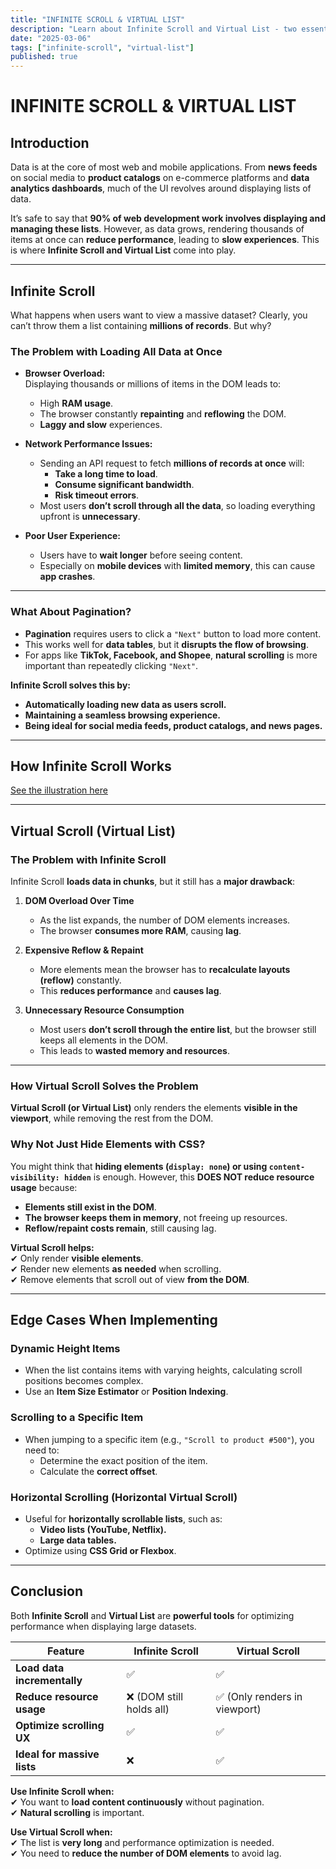 ```yaml
---
title: "INFINITE SCROLL & VIRTUAL LIST"
description: "Learn about Infinite Scroll and Virtual List - two essential techniques for optimizing performance when displaying large datasets in web and mobile applications."
date: "2025-03-06"
tags: ["infinite-scroll", "virtual-list"]
published: true
---
```


# INFINITE SCROLL & VIRTUAL LIST

## Introduction

Data is at the core of most web and mobile applications. From **news feeds** on social media to **product catalogs** on e-commerce platforms and **data analytics dashboards**, much of the UI revolves around displaying lists of data.

It’s safe to say that **90% of web development work involves displaying and managing these lists**. However, as data grows, rendering thousands of items at once can **reduce performance**, leading to **slow experiences**. This is where **Infinite Scroll and Virtual List** come into play.

---

## Infinite Scroll

What happens when users want to view a massive dataset? Clearly, you can’t throw them a list containing **millions of records**. But why?

### The Problem with Loading All Data at Once

- **Browser Overload:**  
  Displaying thousands or millions of items in the DOM leads to:

  - High **RAM usage**.
  - The browser constantly **repainting** and **reflowing** the DOM.
  - **Laggy and slow** experiences.

- **Network Performance Issues:**

  - Sending an API request to fetch **millions of records at once** will:
    - **Take a long time to load**.
    - **Consume significant bandwidth**.
    - **Risk timeout errors**.
  - Most users **don’t scroll through all the data**, so loading everything upfront is **unnecessary**.

- **Poor User Experience:**
  - Users have to **wait longer** before seeing content.
  - Especially on **mobile devices** with **limited memory**, this can cause **app crashes**.

---

### What About Pagination?

- **Pagination** requires users to click a `"Next"` button to load more content.
- This works well for **data tables**, but it **disrupts the flow of browsing**.
- For apps like **TikTok, Facebook, and Shopee**, **natural scrolling** is more important than repeatedly clicking `"Next"`.

**Infinite Scroll solves this by:**

- **Automatically loading new data as users scroll.**
- **Maintaining a seamless browsing experience.**
- **Being ideal for social media feeds, product catalogs, and news pages.**

---

## How Infinite Scroll Works

[See the illustration here](https://www.tldraw.com/f/l42oxUgeWzUiYcaaVhvPh?d=v-1048.-353.3194.1734.EEUukuWMI7b6HJHHgiu8Q)

---

## Virtual Scroll (Virtual List)

### The Problem with Infinite Scroll

Infinite Scroll **loads data in chunks**, but it still has a **major drawback**:

1. **DOM Overload Over Time**

   - As the list expands, the number of DOM elements increases.
   - The browser **consumes more RAM**, causing **lag**.

2. **Expensive Reflow & Repaint**

   - More elements mean the browser has to **recalculate layouts (reflow)** constantly.
   - This **reduces performance** and **causes lag**.

3. **Unnecessary Resource Consumption**
   - Most users **don’t scroll through the entire list**, but the browser still keeps all elements in the DOM.
   - This leads to **wasted memory and resources**.

---

### How Virtual Scroll Solves the Problem

**Virtual Scroll (or Virtual List)** only renders the elements **visible in the viewport**, while removing the rest from the DOM.

### Why Not Just Hide Elements with CSS?

You might think that **hiding elements (`display: none`) or using `content-visibility: hidden`** is enough. However, this **DOES NOT reduce resource usage** because:

- **Elements still exist in the DOM**.
- **The browser keeps them in memory**, not freeing up resources.
- **Reflow/repaint costs remain**, still causing lag.

**Virtual Scroll helps:**  
✔ Only render **visible elements**.  
✔ Render new elements **as needed** when scrolling.  
✔ Remove elements that scroll out of view **from the DOM**.

---

## Edge Cases When Implementing

### Dynamic Height Items

- When the list contains items with varying heights, calculating scroll positions becomes complex.
- Use an **Item Size Estimator** or **Position Indexing**.

### Scrolling to a Specific Item

- When jumping to a specific item (e.g., `"Scroll to product #500"`), you need to:
  - Determine the exact position of the item.
  - Calculate the **correct offset**.

### Horizontal Scrolling (Horizontal Virtual Scroll)

- Useful for **horizontally scrollable lists**, such as:
  - **Video lists (YouTube, Netflix).**
  - **Large data tables.**
- Optimize using **CSS Grid or Flexbox**.

---

## Conclusion

Both **Infinite Scroll** and **Virtual List** are **powerful tools** for optimizing performance when displaying large datasets.

| Feature                     | Infinite Scroll          | Virtual Scroll                |
| --------------------------- | ------------------------ | ----------------------------- |
| **Load data incrementally** | ✅                       | ✅                            |
| **Reduce resource usage**   | ❌ (DOM still holds all) | ✅ (Only renders in viewport) |
| **Optimize scrolling UX**   | ✅                       | ✅                            |
| **Ideal for massive lists** | ❌                       | ✅                            |

**Use Infinite Scroll when:**  
✔ You want to **load content continuously** without pagination.  
✔ **Natural scrolling** is important.

**Use Virtual Scroll when:**  
✔ The list is **very long** and performance optimization is needed.  
✔ You need to **reduce the number of DOM elements** to avoid lag.
